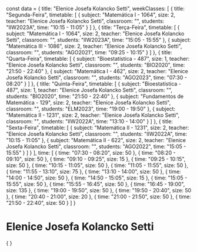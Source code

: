 const data = {
  title: "Elenice Josefa Kolancko Setti",
  weekClasses: [
    {
      title: "Segunda-Feira",
      timetable: [
        {
          subject: "Matemática I - 1064",
          size: 2,
          teacher: "Elenice Josefa Kolancko Setti",
          classroom: "",
          students: "IIW2023A",
          time: "10:15 - 11:05"
        }
      ]
    },
    {
      title: "Terça-Feira",
      timetable: [
        {
          subject: "Matemática I - 1064",
          size: 2,
          teacher: "Elenice Josefa Kolancko Setti",
          classroom: "",
          students: "IIW2023A",
          time: "15:05 - 15:55"
        },
        {
          subject: "Matemática III - 1086",
          size: 2,
          teacher: "Elenice Josefa Kolancko Setti",
          classroom: "",
          students: "AGO2021",
          time: "09:25 - 10:15"
        }
      ]
    },
    {
      title: "Quarta-Feira",
      timetable: [
        {
          subject: "Bioestatística - 487",
          size: 1,
          teacher: "Elenice Josefa Kolancko Setti",
          classroom: "",
          students: "BIO2020",
          time: "21:50 - 22:40"
        },
        {
          subject: "Matemática I - 462",
          size: 2,
          teacher: "Elenice Josefa Kolancko Setti",
          classroom: "",
          students: "AGO2023",
          time: "07:30 - 08:20"
        }
      ]
    },
    {
      title: "Quinta-Feira",
      timetable: [
        {
          subject: "Bioestatística - 487",
          size: 1,
          teacher: "Elenice Josefa Kolancko Setti",
          classroom: "",
          students: "BIO2020",
          time: "21:50 - 22:40"
        },
        {
          subject: "Fundamentos de Matemática - 129",
          size: 2,
          teacher: "Elenice Josefa Kolancko Setti",
          classroom: "",
          students: "ELM2023",
          time: "19:00 - 19:50"
        },
        {
          subject: "Matemática II - 1231",
          size: 2,
          teacher: "Elenice Josefa Kolancko Setti",
          classroom: "",
          students: "IIW2022A",
          time: "13:10 - 14:00"
        }
      ]
    },
    {
      title: "Sexta-Feira",
      timetable: [
        {
          subject: "Matemática II - 1231",
          size: 2,
          teacher: "Elenice Josefa Kolancko Setti",
          classroom: "",
          students: "IIW2022A",
          time: "10:15 - 11:05"
        },
        {
          subject: "Matemática II - 622",
          size: 2,
          teacher: "Elenice Josefa Kolancko Setti",
          classroom: "",
          students: "AGO2022",
          time: "15:05 - 15:55"
        }
      ]
    }
  ],
  time: [
    {
      time: "07:30 - 08:20",
      size: 50
    },
    {
      time: "08:20 - 09:10",
      size: 50
    },
    {
      time: "09:10 - 09:25",
      size: 15
    },
    {
      time: "09:25 - 10:15",
      size: 50
    },
    {
      time: "10:15 - 11:05",
      size: 50
    },
    {
      time: "11:05 - 11:55",
      size: 50
    },
    {
      time: "11:55 - 13:10",
      size: 75
    },
    {
      time: "13:10 - 14:00",
      size: 50
    },
    {
      time: "14:00 - 14:50",
      size: 50
    },
    {
      time: "14:50 - 15:05",
      size: 15
    },
    {
      time: "15:05 - 15:55",
      size: 50
    },
    {
      time: "15:55 - 16:45",
      size: 50
    },
    {
      time: "16:45 - 19:00",
      size: 135
    },
    {
      time: "19:00 - 19:50",
      size: 50
    },
    {
      time: "19:50 - 20:40",
      size: 50
    },
    {
      time: "20:40 - 21:00",
      size: 20
    },
    {
      time: "21:00 - 21:50",
      size: 50
    },
    {
      time: "21:50 - 22:40",
      size: 50
    }
  ]
}

# Elenice Josefa Kolancko Setti

<div>
    {
        <Grid
            title={data.title} 
            weekClasses={data.weekClasses} 
            time={data.time}
        />
    }
</div>